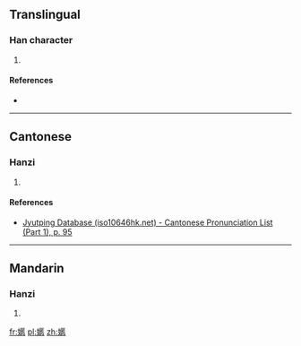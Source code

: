 ==Translingual==

===Han character===
{{Han char|rn=38|rad=女|as=15|sn=18|four=|canj=VSRP|ids=⿰女慝}}

# {{defn|Han|sort=女15}}

====References====
* {{Han ref|kx=0273.210|dkj=06853|hdz=21085.130|uh=5B3A|ud=23354}}

----

==Cantonese==

===Hanzi===
{{yue-hanzi|jyut=[[nik1]], [[lik1]]|y=nik1, lik1}}

# {{defn|lang=yue|sort=女15}}

====References====
* [http://www.iso10646hk.net/jp/document/download.jsp Jyutping Database (iso10646hk.net) - Cantonese Pronunciation List (Part 1), p. 95]

----

==Mandarin==

===Hanzi===
{{cmn-hanzi|pin=[[nì]] ([[ni4]])|wg=ni<sup>4</sup>}}

# {{defn|lang=cmn|sort=女15}}

[[fr:嬺]]
[[pl:嬺]]
[[zh:嬺]]